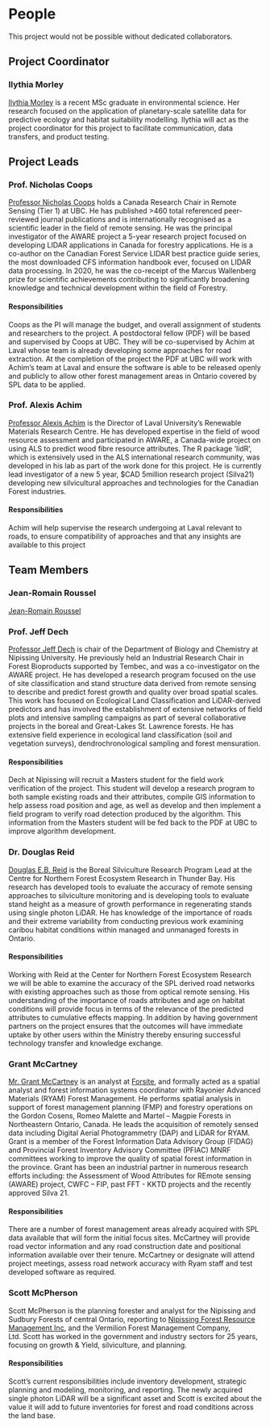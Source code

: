 # People {-#people}

This project would not be possible without dedicated collaborators.

## Project Coordinator {-}

### Ilythia Morley {-#im}

[Ilythia Morley](https://blogs.ubc.ca/imorley/) is a recent MSc graduate in environmental science. Her research focused on the application of planetary-scale satellite data for predictive ecology and habitat suitability modelling. Ilythia will act as the project coordinator for this project to facilitate communication, data transfers, and product testing.

## Project Leads {-}

### Prof. Nicholas Coops {-#ncc}

[Professor Nicholas Coops](https://forestry.ubc.ca/faculty-profile/nicholas-coops/) holds a Canada Research Chair in Remote Sensing (Tier 1) at UBC. He has published >460 total referenced peer-reviewed journal publications and is internationally recognised as a scientific leader in the field of remote sensing. He was the principal investigator of the AWARE project a 5-year research project focused on developing LIDAR applications in Canada for forestry applications. He is a co-author on the Canadian Forest Service LIDAR best practice guide series, the most downloaded CFS information handbook ever, focused on LIDAR data processing. In 2020, he was the co-receipt of the Marcus Wallenberg prize for scientific achievements contributing to significantly broadening knowledge and technical development within the field of Forestry.

#### Responsibilities {-#responsibilties-ncc}

Coops as the PI will manage the budget, and overall assignment of students and researchers to the project. A postdoctoral fellow (PDF) will be based and supervised by Coops at UBC. They will be co-supervised by Achim at Laval whose team is already developing some approaches for road extraction. At the completion of the project the PDF at UBC will work with Achim’s team at Laval and ensure the software is able to be released openly and publicly to allow other forest management areas in Ontario covered by SPL data to be applied.


### Prof. Alexis Achim {-#aa}

[Professor Alexis Achim](https://www.sbf.ulaval.ca/alexis-achim) is the Director of Laval University’s Renewable Materials Research Centre. He has developed expertise in the field of wood resource assessment and participated in AWARE, a Canada-wide project on using ALS to predict wood fibre resource attributes. The R package ‘lidR’, which is extensively used in the ALS international research community, was developed in his lab as part of the work done for this project. He is currently lead investigator of a new 5 year, $CAD 5million research project (Silva21) developing new silvicultural approaches and technologies for the Canadian Forest industries. 

#### Responsibilities {-#responsibilties-aa}

Achim will help supervise the research undergoing at Laval relevant to roads, to ensure compatibility of approaches and that any insights are available to this project

## Team Members {-#team}

### Jean-Romain Roussel {-#jrr}

[Jean-Romain Roussel](https://github.com/Jean-Romain)

### Prof. Jeff Dech {-#jd}

[Professor Jeff Dech](https://www.nipissingu.ca/users/jeff-dech) is chair of the Department of Biology and Chemistry at Nipissing University. He previously held an Industrial Research Chair in Forest Bioproducts supported by Tembec, and was a co-investigator on the AWARE project. He has developed a research program focused on the use of site classification and stand structure data derived from remote sensing to describe and predict forest growth and quality over broad spatial scales. This work has focused on Ecological Land Classification and LiDAR-derived predictors and has involved the establishment of extensive networks of field plots and intensive sampling campaigns as part of several collaborative projects in the boreal and Great-Lakes St. Lawrence forests. He has extensive field experience in ecological land classification (soil and vegetation surveys), dendrochronological sampling and forest mensuration.

#### Responsibilities {-#responsibilties-jd}

Dech at Nipissing will recruit a Masters student for the field work verification of the project. This student will develop a research program to both sample existing roads and their attributes, compile GIS information to help assess road position and age, as well as develop and then implement a field program to verify road detection produced by the algorithm. This information from the Masters student will be fed back to the PDF at UBC to improve algorithm development.


### Dr. Douglas Reid {-#dr}

[Douglas E.B. Reid](http://www.infogo.gov.on.ca/infogo/home.html#empProfile/27211/en) is the Boreal Silviculture Research Program Lead at the Centre for Northern Forest Ecosystem Research in Thunder Bay. His research has developed tools to evaluate the accuracy of remote sensing approaches to silviculture monitoring and is developing tools to evaluate stand height as a measure of growth performance in regenerating stands using single photon LiDAR. He has knowledge of the importance of roads and their extreme variability from conducting previous work examining caribou habitat conditions within managed and unmanaged forests in Ontario. 

#### Responsibilities {-#responsibilties-dr}

Working with Reid at the Center for Northern Forest Ecosystem Research we will be able to examine the accuracy of the SPL derived road networks with existing approaches such as those from optical remote sensing. His understanding of the importance of roads attributes and age on habitat conditions will provide focus in terms of the relevance of the predicted attributes to cumulative effects mapping. In addition by having government partners on the project ensures that the outcomes will have immediate uptake by other users within the Ministry thereby ensuring successful technology transfer and knowledge exchange. 


### Grant McCartney {-#gmcc}

[Mr. Grant McCartney](https://www.linkedin.com/in/grantmccartneygis) is an analyst at [Forsite](https://www.forsite.ca/), and formally acted as a spatial analyst and forest information systems coordinator with Rayonier Advanced Materials (RYAM) Forest Management. He performs spatial analysis in support of forest management planning (FMP) and forestry operations on the Gordon Cosens, Romeo Malette and Martel – Magpie Forests in Northeastern Ontario, Canada. He leads the acquisition of remotely sensed data including Digital Aerial Photogrammetry (DAP) and LiDAR for RYAM. Grant is a member of the Forest Information Data Advisory Group (FIDAG) and Provincial Forest Inventory Advisory Committee (PFIAC) MNRF committees working to improve the quality of spatial forest information in the province. Grant  has been an industrial partner in numerous research efforts including: the Assessment of Wood Attributes for REmote sensing (AWARE) project, CWFC – FIP, past FFT - KKTD projects and the recently approved Silva 21.

#### Responsibilities {-#responsibilties-gmcc}

There are a number of forest management areas already acquired with SPL data available that will form the initial focus sites. McCartney will provide road vector information and any road construction date and positional information available over their tenure. McCartney or designate will attend project meetings, assess road network accuracy with Ryam staff and test developed software as required. 


### Scott McPherson {-#sm}

Scott McPherson is the planning forester and analyst for the Nipissing and Sudbury Forests of central Ontario, reporting to [Nipissing Forest Resource Management Inc](https://www.nipissingforest.com/), and the Vermilion Forest Management Company, Ltd. Scott has worked in the government and industry sectors for 25 years, focusing on growth & Yield, silviculture, and planning.


#### Responsibilities {-#responsibilties-sm}

Scott’s current responsibilities include inventory development, strategic planning and modeling, monitoring, and reporting. The newly acquired single photon LiDAR will be a significant asset and Scott is excited about the value it will add to future inventories for forest and road conditions across the land base.
